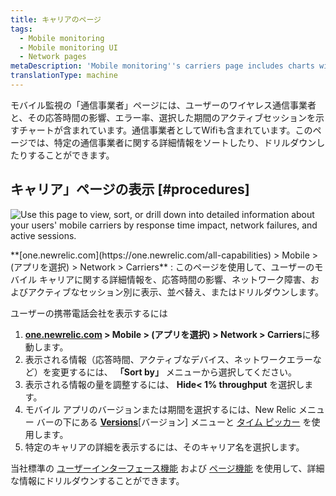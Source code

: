 ```yaml
---
title: キャリアのページ
tags:
  - Mobile monitoring
  - Mobile monitoring UI
  - Network pages
metaDescription: 'Mobile monitoring''s carriers page includes charts with your mobile carriers and their response time impact, network failure rate, and active users.'
translationType: machine
---
```



モバイル監視の「通信事業者」ページには、ユーザーのワイヤレス通信事業者と、その応答時間の影響、エラー率、選択した期間のアクティブセッションを示すチャートが含まれています。通信事業者としてWifiも含まれています。このページでは、特定の通信事業者に関する詳細情報をソートしたり、ドリルダウンしたりすることができます。

## キャリア」ページの表示 [#procedures]

<img
  title="Mobile carriers"
  alt="Use this page to view, sort, or drill down into detailed information about your users' mobile carriers by response time impact, network failures, and active sessions."
  src={mobileCarriersSummary}
/>

<figcaption>
  **[one.newrelic.com](https://one.newrelic.com/all-capabilities) > Mobile > (アプリを選択) > Network > Carriers** : このページを使用して、ユーザーのモバイル キャリアに関する詳細情報を、応答時間の影響、ネットワーク障害、およびアクティブなセッション別に表示、並べ替え、またはドリルダウンします。
</figcaption>

ユーザーの携帯電話会社を表示するには

1. **[one.newrelic.com](https://one.newrelic.com/all-capabilities) > Mobile > (アプリを選択) > Network > Carriers**に移動します。
2. 表示される情報（応答時間、アクティブなデバイス、ネットワークエラーなど）を変更するには、 **「Sort by」** メニューから選択してください。
3. 表示される情報の量を調整するには、 **Hide&lt; 1% throughput** を選択します。
4. モバイル アプリのバージョンまたは期間を選択するには、New Relic メニュー バーの下にある [**Versions**](/docs/mobile-apps/versions)\[バージョン] メニューと [タイム ピッカー](/docs/query-your-data/explore-query-data/dashboards/manage-your-dashboard/#dash-time-picker) を使用します。
5. 特定のキャリアの詳細を表示するには、そのキャリア名を選択します。

当社標準の [ユーザーインターフェース機能](/docs/accounts-partnerships/education/getting-started-new-relic/new-relic-user-interface) および [ページ機能](/docs/accounts-partnerships/education/getting-started-new-relic/standard-dashboard-features) を使用して、詳細な情報にドリルダウンすることができます。
